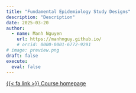 ```yaml
---
title: "Fundamental Epidemiology Study Designs"
description: "Description"
date: 2025-03-20
author:
  - name: Manh Nguyen
    url: https://manhnguy.github.io/
    # orcid: 0000-0001-6772-9291
# image: preview.png
draft: false
execute:
  eval: false
---
```


[{{< fa link >}} Course homepage](https://manhnguy.github.io/fund_epi/){.btn .btn-outline-secondary role="button"}